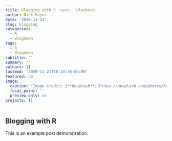 ```yaml
---
title: Blogging with R :eyes: :bluebook:
author: Nick Hayes
date: '2020-11-21'
slug: blogging
categories:
  - R
  - Blogdown
tags:
  - R
  - Blogdown
subtitle: ''
summary: ''
authors: []
lastmod: '2020-11-21T10:33:36-06:00'
featured: no
image:
  caption: 'Image credit: [**Unsplash**](https://unsplash.com/photos/8rj4sz9YLCI?utm_source=unsplash&utm_medium=referral&utm_content=creditShareLink)'
  focal_point: ''
  preview_only: no
projects: []
---
```



## Blogging with R

This is an example post demonstration. 

